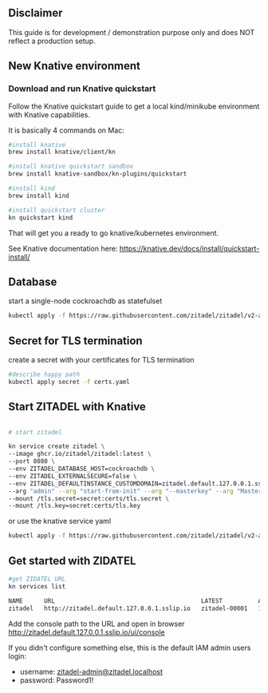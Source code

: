 ## Disclaimer
This guide is for development / demonstration purpose only and does NOT reflect a production setup.

## New Knative environment
### Download and run Knative quickstart

Follow the Knative quickstart guide to get a local kind/minikube environment with Knative capabilities.

It is basically 4 commands on Mac:

```bash
#install knative
brew install knative/client/kn

#install knative quickstart sandbox
brew install knative-sandbox/kn-plugins/quickstart

#install kind
brew install kind

#install quickstart cluster
kn quickstart kind
```
That will get you a ready to go knative/kubernetes environment.


See Knative documentation here: 
https://knative.dev/docs/install/quickstart-install/


## Database
start a single-node cockroachdb as statefulset

```bash
kubectl apply -f https://raw.githubusercontent.com/zitadel/zitadel/v2-alpha/deploy/knative/cockroachdb-statefulset-single-node.yaml
```

## Secret for TLS termination
create a secret with your certificates for TLS termination

```bash
#describe happy path 
kubectl apply secret -f certs.yaml
```


## Start ZITADEL with Knative 
```bash

# start zitadel

kn service create zitadel \
--image ghcr.io/zitadel/zitadel:latest \
--port 8080 \
--env ZITADEL_DATABASE_HOST=cockroachdb \
--env ZITADEL_EXTERNALSECURE=false \
--env ZITADEL_DEFAULTINSTANCE_CUSTOMDOMAIN=zitadel.default.127.0.0.1.sslip.io \
--arg "admin" --arg "start-from-init" --arg "--masterkey" --arg "MasterkeyNeedsToHave32Characters" \
--mount /tls.secret=secret:certs/tls.secret \
--mount /tls.key=secret:certs/tls.key
```

or use the knative service yaml

```bash
kubectl apply -f https://raw.githubusercontent.com/zitadel/zitadel/v2-alpha/deploy/knative/zitadel-knative-service.yaml
```

## Get started with ZIDATEL
```bash
#get ZIDATEL URL
kn services list

NAME      URL                                         LATEST          AGE   CONDITIONS   READY   REASON
zitadel   http://zitadel.default.127.0.0.1.sslip.io   zitadel-00001   10m   3 OK / 3     True
```

Add the console path to the URL and open in browser
http://zitadel.default.127.0.0.1.sslip.io/ui/console

If you didn't configure something else, this is the default IAM admin users login:

* username: zitadel-admin@zitadel.localhost
* password: Password1!

